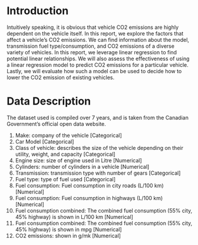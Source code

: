 # Introduction

Intuitively speaking, it is obvious that vehicle CO2 emissions are highly dependent on the vehicle itself. In this report, we explore the factors that affect a vehicle's CO2 emissions. We can find information about the model, transmission fuel type/consumption, and CO2 emissions of a diverse variety of vehicles. In this report, we leverage linear regression to find potential linear relationships. We will also assess the effectiveness of using a linear regression model to predict CO2 emissions for a particular vehicle. Lastly, we will evaluate how such a model can be used to decide how to lower the CO2 emission of existing vehicles.

# Data Description

The dataset used is compiled over 7 years, and is taken from the Canadian Government's official open data website.

1. Make: company of the vehicle [Categorical]
2. Car Model [Categorical]
3. Class of vehicle: describes the size of the vehicle depending on their utility, weight, and capacity [Categorical]
4. Engine size: size of engine used in Litre [Numerical]
5. Cylinders: number of cylinders in a vehicle [Numerical]
6. Transmission: transmission type with number of gears [Categorical]
7. Fuel type: type of fuel used [Categorical]
8. Fuel consumption: Fuel consumption in city roads (L/100 km) [Numerical]
9. Fuel consumption: Fuel consumption in highways (L/100 km) [Numerical]
10. Fuel consumption combined: The combined fuel consumption (55% city, 45% highway) is shown in L/100 km [Numerical]
11. Fuel consumption combined: The combined fuel consumption (55% city, 45% highway) is shown in mpg [Numerical]
12. CO2 emissions: shown in g/mk [Numerical]